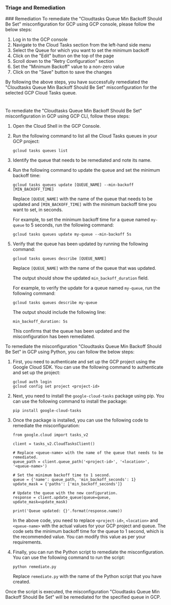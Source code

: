 
### Triage and Remediation
<Tabs>
<Tab title='Remediation'>
### Remediation

<AccordionGroup>
<Accordion title='Using Console' defaultOpen='true'>
To remediate the "Cloudtasks Queue Min Backoff Should Be Set" misconfiguration for GCP using GCP console, please follow the below steps:

1. Log in to the GCP console
2. Navigate to the Cloud Tasks section from the left-hand side menu
3. Select the Queue for which you want to set the minimum backoff
4. Click on the "Edit" button on the top of the page
5. Scroll down to the "Retry Configuration" section
6. Set the "Minimum Backoff" value to a non-zero value
7. Click on the "Save" button to save the changes

By following the above steps, you have successfully remediated the "Cloudtasks Queue Min Backoff Should Be Set" misconfiguration for the selected GCP Cloud Tasks queue.

#
</Accordion>

<Accordion title='Using CLI'>
To remediate the "Cloudtasks Queue Min Backoff Should Be Set" misconfiguration in GCP using GCP CLI, follow these steps:

1. Open the Cloud Shell in the GCP Console.

2. Run the following command to list all the Cloud Tasks queues in your GCP project:

   ```
   gcloud tasks queues list
   ```

3. Identify the queue that needs to be remediated and note its name.

4. Run the following command to update the queue and set the minimum backoff time:

   ```
   gcloud tasks queues update [QUEUE_NAME] --min-backoff [MIN_BACKOFF_TIME]
   ```

   Replace `[QUEUE_NAME]` with the name of the queue that needs to be updated and `[MIN_BACKOFF_TIME]` with the minimum backoff time you want to set, in seconds.

   For example, to set the minimum backoff time for a queue named `my-queue` to 5 seconds, run the following command:

   ```
   gcloud tasks queues update my-queue --min-backoff 5s
   ```

5. Verify that the queue has been updated by running the following command:

   ```
   gcloud tasks queues describe [QUEUE_NAME]
   ```

   Replace `[QUEUE_NAME]` with the name of the queue that was updated.

   The output should show the updated `min_backoff_duration` field.

   For example, to verify the update for a queue named `my-queue`, run the following command:

   ```
   gcloud tasks queues describe my-queue
   ```

   The output should include the following line:

   ```
   min_backoff_duration: 5s
   ```

   This confirms that the queue has been updated and the misconfiguration has been remediated.
</Accordion>

<Accordion title='Using Python'>
To remediate the misconfiguration "Cloudtasks Queue Min Backoff Should Be Set" in GCP using Python, you can follow the below steps:

1. First, you need to authenticate and set up the GCP project using the Google Cloud SDK. You can use the following command to authenticate and set up the project:

   ```
   gcloud auth login
   gcloud config set project <project-id>
   ```

2. Next, you need to install the `google-cloud-tasks` package using pip. You can use the following command to install the package:

   ```
   pip install google-cloud-tasks
   ```

3. Once the package is installed, you can use the following code to remediate the misconfiguration:

   ```
   from google.cloud import tasks_v2

   client = tasks_v2.CloudTasksClient()

   # Replace <queue-name> with the name of the queue that needs to be remediated.
   queue_path = client.queue_path('<project-id>', '<location>', '<queue-name>')

   # Set the minimum backoff time to 1 second.
   queue = {'name': queue_path, 'min_backoff_seconds': 1}
   update_mask = {'paths': ['min_backoff_seconds']}

   # Update the queue with the new configuration.
   response = client.update_queue(queue=queue, update_mask=update_mask)

   print('Queue updated: {}'.format(response.name))
   ```

   In the above code, you need to replace `<project-id>`, `<location>` and `<queue-name>` with the actual values for your GCP project and queue. The code sets the minimum backoff time for the queue to 1 second, which is the recommended value. You can modify this value as per your requirements.

4. Finally, you can run the Python script to remediate the misconfiguration. You can use the following command to run the script:

   ```
   python remediate.py
   ```

   Replace `remediate.py` with the name of the Python script that you have created.

Once the script is executed, the misconfiguration "Cloudtasks Queue Min Backoff Should Be Set" will be remediated for the specified queue in GCP.
</Accordion>

</AccordionGroup>
</Tab>
</Tabs>
